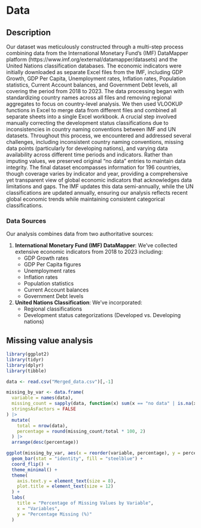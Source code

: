 # Data

## Description

Our dataset was meticulously constructed through a multi-step process combining data from the International Monetary Fund's (IMF) DataMapper platform (https://www.imf.org/external/datamapper/datasets) and the United Nations classification databases. The economic indicators were initially downloaded as separate Excel files from the IMF, including GDP Growth, GDP Per Capita, Unemployment rates, Inflation rates, Population statistics, Current Account balances, and Government Debt levels, all covering the period from 2018 to 2023. The data processing began with standardizing country names across all files and removing regional aggregates to focus on country-level analysis. We then used VLOOKUP functions in Excel to merge data from different files and combined all separate sheets into a single Excel workbook. A crucial step involved manually correcting the development status classifications due to inconsistencies in country naming conventions between IMF and UN datasets. Throughout this process, we encountered and addressed several challenges, including inconsistent country naming conventions, missing data points (particularly for developing nations), and varying data availability across different time periods and indicators. Rather than imputing values, we preserved original "no data" entries to maintain data integrity. The final dataset encompasses information for 196 countries, though coverage varies by indicator and year, providing a comprehensive yet transparent view of global economic indicators that acknowledges data limitations and gaps. The IMF updates this data semi-annually, while the UN classifications are updated annually, ensuring our analysis reflects recent global economic trends while maintaining consistent categorical classifications.


### Data Sources

Our analysis combines data from two authoritative sources:

1.  **International Monetary Fund (IMF) DataMapper**: We've collected extensive economic indicators from 2018 to 2023 including:
    -   GDP Growth rates
    -   GDP Per Capita figures
    -   Unemployment rates
    -   Inflation rates
    -   Population statistics
    -   Current Account balances
    -   Government Debt levels
2.  **United Nations Classification**: We've incorporated:
    -   Regional classifications
    -   Development status categorizations (Developed vs. Developing nations)

## Missing value analysis
```r
library(ggplot2)
library(tidyr)
library(dplyr)
library(tibble)
```

```r
data <- read.csv("Merged_data.csv")[,-1]
```

```r
missing_by_var <- data.frame(
  variable = names(data),
  missing_count = sapply(data, function(x) sum(x == "no data" | is.na(x))),
  stringsAsFactors = FALSE
) |>
  mutate(
    total = nrow(data),
    percentage = round(missing_count/total * 100, 2)
  ) |>
  arrange(desc(percentage))

ggplot(missing_by_var, aes(x = reorder(variable, percentage), y = percentage)) +
  geom_bar(stat = "identity", fill = "steelblue") +
  coord_flip() +
  theme_minimal() +
  theme(
    axis.text.y = element_text(size = 8),
    plot.title = element_text(size = 12)
  ) +
  labs(
    title = "Percentage of Missing Values by Variable",
    x = "Variables",
    y = "Percentage Missing (%)"
  )
```

